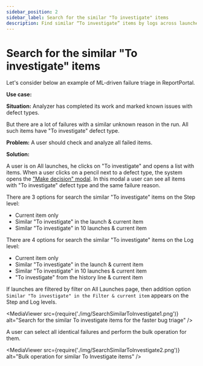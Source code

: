 ```yaml
---
sidebar_position: 2
sidebar_label: Search for the similar "To investigate" items
description: Find similar “To investigate” items by logs across launches to bulk apply decisions. Accelerate defect triage and simplify your test reporting tool workflow.
---
```


# Search for the similar "To investigate" items

Let's consider below an example of ML-driven failure triage in ReportPortal.

**Use case:**

**Situation:** Analyzer has completed its work and marked known issues with defect types.

But there are a lot of failures with a similar unknown reason in the run. All such items have "To investigate" defect type.

**Problem:** A user should check and analyze all failed items.

**Solution:**

A user is on All launches, he clicks on "To investigate" and opens a list with items. When a user clicks on a pencil next to a defect type, the system opens the ["Make decision" modal](/analysis/ManualAnalysis#make-decision-modal-redesign). In this modal a user can see all items with "To investigate" defect type and the same failure reason.

<MediaViewer src="https://youtu.be/FyDdMX_PVyc" alt="Search for the similar To investigate items" type="video" />

There are 3 options for search the similar "To investigate" items on the Step level:

- Current item only
- Similar "To investigate" in the launch & current item
- Similar "To investigate" in 10 launches & current item

There are 4 options for search the similar "To investigate" items on the Log level:

- Current item only
- Similar "To investigate" in the launch & current item
- Similar "To investigate" in 10 launches & current item
- "To investigate" from the history line & current item

If launches are filtered by filter on All Launches page, then addition option ```Similar "To investigate" in the Filter & current item``` appears on the Step and Log levels.

<MediaViewer src={require('./img/SearchSimilarToInvestigate1.png')} alt="Search for the similar To investigate items for the faster bug triage" />

A user can select all identical failures and perform the bulk operation for them.

<MediaViewer src={require('./img/SearchSimilarToInvestigate2.png')} alt="Bulk operation for similar To Investigate items" />
